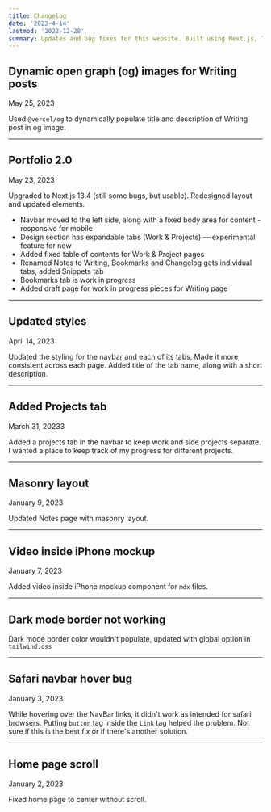 ```yaml
---
title: Changelog
date: '2023-4-14'
lastmod: '2022-12-28'
summary: Updates and bug fixes for this website. Built using Next.js, Typescript, Tailwind CSS, Contentlayer and hosted on Vercel.
---
```


## Dynamic open graph (og) images for Writing posts
<div className="font-mono text-sm text-gray-500 dark:text-gray-400">May 25, 2023 </div>

Used `@vercel/og` to dynamically populate title and description of Writing post in og image.

---

## Portfolio 2.0
<div className="font-mono text-sm text-gray-500 dark:text-gray-400">May 23, 2023 </div>

Upgraded to Next.js 13.4 (still some bugs, but usable). Redesigned layout and updated elements.
- Navbar moved to the left side, along with a fixed body area for content - responsive for mobile
- Design section has expandable tabs (Work & Projects) — experimental feature for now
- Added fixed table of contents for Work & Project pages
- Renamed Notes to Writing, Bookmarks and Changelog gets individual tabs, added Snippets tab
- Bookmarks tab is work in progress
- Added draft page for work in progress pieces for Writing page
---

## Updated styles
<div className="font-mono text-sm text-gray-500 dark:text-gray-400">April 14, 2023 </div>

Updated the styling for the navbar and each of its tabs. Made it more consistent across each page. Added title of the tab name, along with a short description.

---

## Added Projects tab
<div className="font-mono text-sm text-gray-500 dark:text-gray-400">March 31, 20233 </div>

Added a projects tab in the navbar to keep work and side projects separate. I wanted a place to keep track of my progress for different projects.

---

## Masonry layout
<div className="font-mono text-sm text-gray-500 dark:text-gray-400">January 9, 2023 </div>

Updated Notes page with masonry layout.

---

## Video inside iPhone mockup
<div className="font-mono text-sm text-gray-500 dark:text-gray-400">January 7, 2023 </div>

Added video inside iPhone mockup component for `mdx` files.

---

## Dark mode border not working


Dark mode border color wouldn't populate, updated with global option in `tailwind.css`

---

## Safari navbar hover bug
<div className="font-mono text-sm text-gray-500 dark:text-gray-400">January 3, 2023 </div>

While hovering over the NavBar links, it didn't work as intended for safari browsers. Putting `button` tag inside the `Link` tag helped the problem. Not sure if this is the best fix or if there's another solution.

---

## Home page scroll
<div className="font-mono text-sm text-gray-500 dark:text-gray-400">January 2, 2023 </div>

Fixed home page to center without scroll.